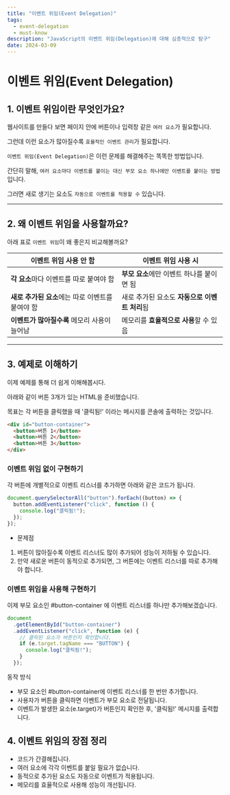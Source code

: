 ```yaml
---
title: "이벤트 위임(Event Delegation)"
tags:
  - event-delegation
  - must-know
description: "JavaScript의 이벤트 위임(Delegation)에 대해 심층적으로 탐구"
date: 2024-03-09
---
```


# 이벤트 위임(Event Delegation)

## 1. 이벤트 위임이란 무엇인가요?

웹사이트를 만들다 보면 페이지 안에 버튼이나 입력창 같은 `여러 요소`가 필요합니다.

그런데 이런 요소가 많아질수록 `효율적인 이벤트 관리`가 필요합니다.

`이벤트 위임(Event Delegation)`은 이런 문제를 해결해주는 똑똑한 방법입니다.

간단히 말해, `여러 요소마다 이벤트를 붙이는 대신 부모 요소 하나에만 이벤트를 붙이는 방법`입니다.

그러면 새로 생기는 요소도 `자동으로 이벤트를 적용할 수` 있습니다.

---

## 2. 왜 이벤트 위임을 사용할까요?

아래 표로 `이벤트 위임`이 왜 좋은지 비교해볼까요?

| 이벤트 위임 사용 안 함                           | 이벤트 위임 사용 시                           |
| ------------------------------------------------ | --------------------------------------------- |
| **각 요소**마다 이벤트를 따로 붙여야 함          | **부모 요소**에만 이벤트 하나를 붙이면 됨     |
| **새로 추가된 요소**에는 따로 이벤트를 붙여야 함 | 새로 추가된 요소도 **자동으로 이벤트 처리**됨 |
| **이벤트가 많아질수록** 메모리 사용이 늘어남     | 메모리를 **효율적으로 사용**할 수 있음        |

---

## 3. 예제로 이해하기

이제 예제를 통해 더 쉽게 이해해봅시다.

아래와 같이 버튼 3개가 있는 HTML을 준비했습니다.

목표는 각 버튼을 클릭했을 때 '클릭됨!' 이라는 메시지를 콘솔에 출력하는 것입니다.

```html
<div id="button-container">
  <button>버튼 1</button>
  <button>버튼 2</button>
  <button>버튼 3</button>
</div>
```

### 이벤트 위임 없이 구현하기

각 버튼에 개별적으로 이벤트 리스너를 추가하면 아래와 같은 코드가 됩니다.

```javascript
document.querySelectorAll("button").forEach((button) => {
  button.addEventListener("click", function () {
    console.log("클릭됨!");
  });
});
```

- 문제점

1. 버튼이 많아질수록 이벤트 리스너도 많이 추가되어 성능이 저하될 수 있습니다.
2. 만약 새로운 버튼이 동적으로 추가되면, 그 버튼에는 이벤트 리스너를 따로 추가해야 합니다.

### 이벤트 위임을 사용해 구현하기

이제 부모 요소인 #button-container 에 이벤트 리스너를 하나만 추가해보겠습니다.

```javascript
document
  .getElementById("button-container")
  .addEventListener("click", function (e) {
    // 클릭된 요소가 버튼인지 확인합니다.
    if (e.target.tagName === "BUTTON") {
      console.log("클릭됨!");
    }
  });
```

동작 방식

- 부모 요소인 #button-container에 이벤트 리스너를 한 번만 추가합니다.
- 사용자가 버튼을 클릭하면 이벤트가 부모 요소로 전달됩니다.
- 이벤트가 발생한 요소(e.target)가 버튼인지 확인한 후, '클릭됨!' 메시지를 출력합니다.

## 4. 이벤트 위임의 장점 정리

- 코드가 간결해집니다.
- 여러 요소에 각각 이벤트를 붙일 필요가 없습니다.
- 동적으로 추가된 요소도 자동으로 이벤트가 적용됩니다.
- 메모리를 효율적으로 사용해 성능이 개선됩니다.
